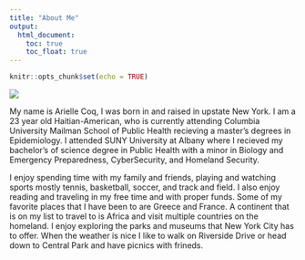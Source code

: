 ```yaml
---
title: "About Me"
output: 
  html_document:
    toc: true
    toc_float: true
---
```


```r
knitr::opts_chunk$set(echo = TRUE)
```

![](Arielle3.jpg)


My name is Arielle Coq, I was born in and raised in upstate New York. I am a 23 year old Haitian-American, who is currently attending Columbia University Mailman School of Public Health recieving a master's degrees in Epidemiology. I attended  SUNY University at Albany where I recieved my bachelor's of science degree in Public Health with a minor in Biology and Emergency Preparedness, CyberSecurity, and Homeland Security. 

I enjoy spending time with my family and friends, playing and watching sports mostly tennis, basketball, soccer, and track and field. I also enjoy reading and traveling in my free time and with proper funds. Some of my favorite places that I have been to are Greece and France. A continent that is on my list to travel to is Africa and visit multiple countries on the homeland. I enjoy exploring the parks and museums that New York City has to offer. When the weather is nice I like to walk on Riverside Drive or head down to Central Park and have picnics with frineds. 